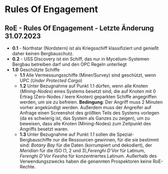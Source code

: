 # Rules Of Engagement

## RoE - Rules Of Engagement - Letzte Änderung 31.07.2023

* **0.1** - Northstar (Nordstern) ist als Kriegsschiff klassifiziert und genießt daher keinen Bergbauschutz.
* **0.2** - USS Discovery ist ein Schiff, das nur in Mycelium-Systemen Bergbau betreiben darf und den OPC Regeln unterliegt
* **1.0** Geschützte Schiffe
  * **1.1** Alle Vermessungsschiffe (Miner/Survey) sind geschützt, wenn UPC (_Under Protected Cargo_)
  * **1.2** Unter Bezugnahme auf Punkt 1.1 dürfen, wenn alle Knoten (_Mining-Nodes_) eines Systems besetzt sind, die auf Knoten mit 0 Ertrag (Zero-Nodes / leere Knoten) geparkten Schiffe angegriffen werden, um sie zu befreien. **Bedingung**: Der Angriff muss 2 Minuten vorher angekündigt werden. Außerdem muss der Angreifer auf Anfrage einen Screenshot des größten Teils des Systems vorlegen (da es schwierig ist, das System als Ganzes zu zeigen), um zu beweisen, dass alle Knoten (Mining-Nodes) zum Zeitpunkt des Angriffs besetzt waren.
  * **1.3** Unter Bezugnahme auf Punkt _1.1_ sollen die Spezial-Bergbauschiffe nur die Ressourcen gewinnen, für die sie bestimmt sind: _Botany Bay_ für die Daten (korrumpiert und dekodiert), der _Meridian_ für die ISO (1, 2 und 3),_Ferenghi D'Vor_ für Latinum, _Ferenghi D'Vor Feesha_ für konzentriertes Latinum. Außerhalb des Verwendungszwecks haben die genannten Prospektoren keine RoE-Rechte.
